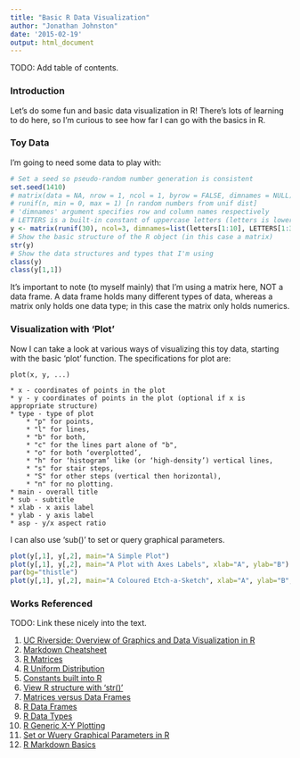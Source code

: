 ```yaml
---
title: "Basic R Data Visualization"
author: "Jonathan Johnston"
date: '2015-02-19'
output: html_document
---
```


TODO: Add table of contents.

### Introduction

Let's do some fun and basic data visualization in R! There's lots of learning to do here, so I'm curious to see how far I can go with the basics in R.

### Toy Data

I'm going to need some data to play with:

```r
# Set a seed so pseudo-random number generation is consistent
set.seed(1410)
# matrix(data = NA, nrow = 1, ncol = 1, byrow = FALSE, dimnames = NULL)
# runif(n, min = 0, max = 1) [n random numbers from unif dist]
# 'dimnames' argument specifies row and column names respectively
# LETTERS is a built-in constant of uppercase letters (letters is lowercase)
y <- matrix(runif(30), ncol=3, dimnames=list(letters[1:10], LETTERS[1:3]))
# Show the basic structure of the R object (in this case a matrix)
str(y)
# Show the data structures and types that I'm using
class(y)
class(y[1,1])
```

It's important to note (to myself mainly) that I'm using a matrix here, NOT a data frame. A data frame holds many different types of data, whereas a matrix only holds one data type; in this case the matrix only holds numerics.

### Visualization with 'Plot'

Now I can take a look at various ways of visualizing this toy data, starting with the basic 'plot' function. The specifications for plot are:

```
plot(x, y, ...)

* x - coordinates of points in the plot
* y - y coordinates of points in the plot (optional if x is appropriate structure)
* type - type of plot
    * "p" for points,
    * "l" for lines,
    * "b" for both,
    * "c" for the lines part alone of "b",
    * "o" for both ‘overplotted’,
    * "h" for ‘histogram’ like (or ‘high-density’) vertical lines,
    * "s" for stair steps,
    * "S" for other steps (vertical then horizontal),
    * "n" for no plotting.
* main - overall title
* sub - subtitle
* xlab - x axis label
* ylab - y axis label
* asp - y/x aspect ratio
```

I can also use 'sub()' to set or query graphical parameters.

```r
plot(y[,1], y[,2], main="A Simple Plot")
plot(y[,1], y[,2], main="A Plot with Axes Labels", xlab="A", ylab="B")
par(bg="thistle")
plot(y[,1], y[,2], main="A Coloured Etch-a-Sketch", xlab="A", ylab="B", type="s")
```

### Works Referenced

TODO: Link these nicely into the text.

1. [UC Riverside: Overview of Graphics and Data Visualization in R](http://faculty.ucr.edu/~tgirke/HTML_Presentations/Manuals/Rgraphics/Rgraphics.pdf)
2. [Markdown Cheatsheet](https://github.com/adam-p/markdown-here/wiki/Markdown-Cheatsheet)
3. [R Matrices](http://stat.ethz.ch/R-manual/R-devel/library/base/html/matrix.html)
4. [R Uniform Distribution](https://stat.ethz.ch/R-manual/R-devel/library/stats/html/Uniform.html)
5. [Constants built into R](http://stat.ethz.ch/R-manual/R-devel/library/base/html/Constants.html)
6. [View R structure with 'str()'](https://stat.ethz.ch/R-manual/R-devel/library/utils/html/str.html)
7. [Matrices versus Data Frames](https://stackoverflow.com/questions/5158790/data-frame-or-matrix)
8. [R Data Frames](http://stat.ethz.ch/R-manual/R-devel/library/base/html/data.frame.html)
9. [R Data Types](http://www.statmethods.net/input/datatypes.html)
10. [R Generic X-Y Plotting](http://stat.ethz.ch/R-manual/R-devel/library/graphics/html/plot.html)
11. [Set or Wuery Graphical Parameters in R](http://stat.ethz.ch/R-manual/R-devel/library/graphics/html/par.html)
12. [R Markdown Basics](http://rmarkdown.rstudio.com/authoring_basics.html)